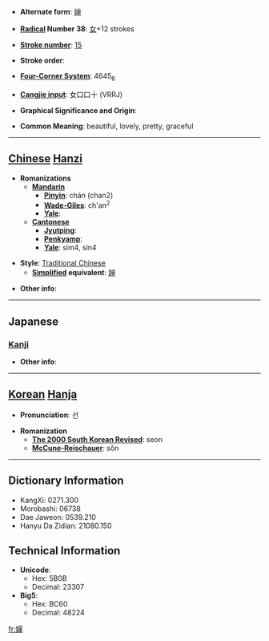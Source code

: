 * '''Alternate form''': [[婵]]

* '''[[Wiktionary:Chinese radical index| Radical]] Number 38''': [[Wiktionary:Chinese radical index 女|女]]+12 strokes

* '''[[Wiktionary:Chinese total strokes index|Stroke number]]''': [[Wiktionary:Chinese total strokes index 15|15]]

* '''Stroke order''': 

* '''[[Wiktionary:Chinese four corner index|Four-Corner System]]''': 4645<sub>6</sub>

* '''[[Wiktionary:Chinese Cangjie index|Cangjie input]]''': 女口口十 (VRRJ)

* '''Graphical Significance and Origin''': 

* '''Common Meaning''': beautiful, lovely, pretty, graceful

----

== [[Chinese]] [[Hanzi]] ==

* '''Romanizations'''
** '''[[Mandarin]]'''
*** '''[[Pinyin]]''': chán (chan2)
*** '''[[Wade-Giles]]''': ch'an<sup>2</sup>
*** '''[[Yale]]''': 
** '''[[Cantonese]]'''
*** '''[[Jyutping]]''':
*** '''[[Penkyamp]]''': 
*** '''[[Yale]]''': sim4, sin4

* '''Style''': [[Traditional Chinese]] 
** '''[[Simplified Chinese|Simplified]] equivalent''': [[婵]]

* '''Other info''': 

----

==Japanese==
===[[Kanji]]===
{{kanji|on readings=[[せん]] (sen), [[ぜん]] (zen)|kun readings=[[ひきつなが]] (hikitsunaga), [[みうち]] (miuchi)}}

* '''Other info''':  

----

== [[Korean]] [[Hanja]] ==

* '''Pronunciation''': 선

* '''Romanization'''
** '''[[The 2000 South Korean Revised Romanization|The 2000 South Korean Revised]]''': seon
** '''[[McCune-Reischauer]]''': sŏn

----

== Dictionary Information ==

* KangXi: 0271.300
* Morobashi: 06738
* Dae Jaweon: 0539.210
* Hanyu Da Zidian: 21080.150

== Technical Information ==

* '''Unicode''':
** Hex: 5B0B
** Decimal: 23307
* '''Big5''':
** Hex: BC60
** Decimal: 48224

[[fr:嬋]]